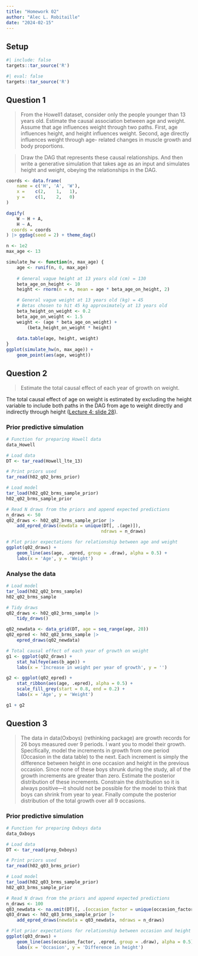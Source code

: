 ```yaml
---
title: "Homework 02"
author: "Alec L. Robitaille"
date: "2024-02-15"
---
```


## Setup

```r
#| include: false
targets::tar_source('R')
```


```r
#| eval: false
targets::tar_source('R')
```


## Question 1

> From the Howell1 dataset, consider only the people younger than 13 years old.
Estimate the causal association between age and weight. Assume that age
influences weight through two paths. First, age influences height, and height
influences weight. Second, age directly influences weight through age- related
changes in muscle growth and body proportions.

> Draw the DAG that represents these causal relationships. And then write a
generative simulation that takes age as an input and simulates height and
weight, obeying the relationships in the DAG.


```r
coords <- data.frame(
    name = c('H', 'A', 'W'),
    x =    c(2,    1,   1),
    y =    c(1,    2,   0)
)

dagify(
    W ~ H + A,
    H ~ A,
  coords = coords
) |> ggdag(seed = 2) + theme_dag()
```


```r
n <- 1e2
max_age <- 13

simulate_hw <- function(n, max_age) {
	age <- runif(n, 0, max_age)
	
	# General vague height at 13 years old (cm) = 130
	beta_age_on_height <- 10
	height <- rnorm(n = n, mean = age * beta_age_on_height, 2)

	# General vague weight at 13 years old (kg) = 45
	# Betas chosen to hit 45 kg approximately at 13 years old
	beta_height_on_weight <- 0.2
	beta_age_on_weight <- 1.5
	weight <- (age * beta_age_on_weight) + 
		(beta_height_on_weight * height)
	
	data.table(age, height, weight)
}
ggplot(simulate_hw(n, max_age)) + 
	geom_point(aes(age, weight))
```

## Question 2

> Estimate the total causal effect of each year of growth on weight.

The total causal effect of age on weight is estimated by excluding the height
variable to include both paths in the DAG from age to weight directly and
indirectly through height ([Lecture 4: slide 28](https://speakerdeck.com/rmcelreath/statistical-rethinking-2023-lecture-04?slide=28)).


### Prior predictive simulation

```r
# Function for preparing Howell data
data_Howell
```

```r
# Load data
DT <- tar_read(Howell_lte_13)

# Print priors used
tar_read(h02_q02_brms_prior)

# Load model
tar_load(h02_q02_brms_sample_prior)
h02_q02_brms_sample_prior

# Read N draws from the priors and append expected predictions
n_draws <- 50
q02_draws <- h02_q02_brms_sample_prior |>
	add_epred_draws(newdata = unique(DT[, .(age)]),
									ndraws = n_draws)

# Plot prior expectations for relationship between age and weight
ggplot(q02_draws) + 
	geom_line(aes(age, .epred, group = .draw), alpha = 0.5) +
	labs(x = 'Age', y = 'Weight')
```

### Analyse the data

```r
# Load model
tar_load(h02_q02_brms_sample)
h02_q02_brms_sample

# Tidy draws
q02_draws <- h02_q02_brms_sample |> 
	tidy_draws()

q02_newdata <- data_grid(DT, age = seq_range(age, 20))
q02_epred <- h02_q02_brms_sample |> 
	epred_draws(q02_newdata)

# Total causal effect of each year of growth on weight
g1 <- ggplot(q02_draws) + 
	stat_halfeye(aes(b_age)) + 
	labs(x = 'Increase in weight per year of growth', y = '')

g2 <- ggplot(q02_epred) + 
	stat_ribbon(aes(age, .epred), alpha = 0.5) +
	scale_fill_grey(start = 0.8, end = 0.2) + 
	labs(x = 'Age', y = 'Weight')

g1 + g2
```

## Question 3

> The data in data(Oxboys) (rethinking package) are growth records for 26 boys
measured over 9 periods. I want you to model their growth. Specifically, model
the increments in growth from one period (Occasion in the data table) to the
next. Each increment is simply the difference between height in one occasion and
height in the previous occasion. Since none of these boys shrunk during the
study, all of the growth increments are greater than zero. Estimate the
posterior distribution of these increments. Constrain the distribution so it is
always positive—it should not be possible for the model to think that boys can
shrink from year to year. Finally compute the posterior distribution of the
total growth over all 9 occasions.



### Prior predictive simulation

```r
# Function for preparing Oxboys data
data_Oxboys
```

```r
# Load data
DT <- tar_read(prep_Oxboys)

# Print priors used
tar_read(h02_q03_brms_prior)

# Load model
tar_load(h02_q03_brms_sample_prior)
h02_q03_brms_sample_prior

# Read N draws from the priors and append expected predictions
n_draws <- 100
q03_newdata <- na.omit(DT)[, .(occasion_factor = unique(occasion_factor))]
q03_draws <- h02_q03_brms_sample_prior |>
	add_epred_draws(newdata = q03_newdata, ndraws = n_draws)

# Plot prior expectations for relationship between occasion and height
ggplot(q03_draws) + 
	geom_line(aes(occasion_factor, .epred, group = .draw), alpha = 0.5) +
	labs(x = 'Occasion', y = 'Difference in height')
```
